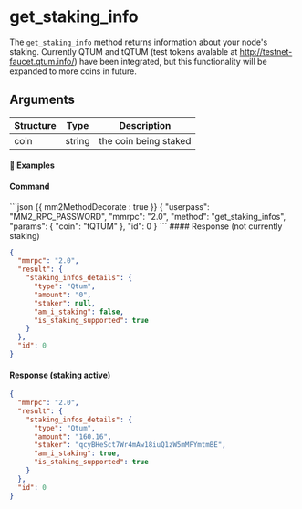 # get_staking_info

The `get_staking_info` method returns information about your node's staking. Currently QTUM and tQTUM (test tokens avalable at http://testnet-faucet.qtum.info/) have been integrated, but this functionality will be expanded to more coins in future.

## Arguments

| Structure | Type   | Description           |
| --------- | ------ | --------------------- |
| coin      | string | the coin being staked |

#### 📌 Examples

#### Command

<CodeGroup title="" tag="POST" label="get_staking_infos">
```json {{ mm2MethodDecorate : true }}
{
  "userpass": "MM2_RPC_PASSWORD",
  "mmrpc": "2.0",
  "method": "get_staking_infos",
  "params": {
    "coin": "tQTUM"
  },
  "id": 0
}
```
</CodeGroup>


<CollapsibleSection expandedText='Hide Response' collapsedText='Show Response'>
#### Response (not currently staking)

```json
{
  "mmrpc": "2.0",
  "result": {
    "staking_infos_details": {
      "type": "Qtum",
      "amount": "0",
      "staker": null,
      "am_i_staking": false,
      "is_staking_supported": true
    }
  },
  "id": 0
}
```

#### Response (staking active)

```json
{
  "mmrpc": "2.0",
  "result": {
    "staking_infos_details": {
      "type": "Qtum",
      "amount": "160.16",
      "staker": "qcyBHeSct7Wr4mAw18iuQ1zW5mMFYmtmBE",
      "am_i_staking": true,
      "is_staking_supported": true
    }
  },
  "id": 0
}
```

</CollapsibleSection>
